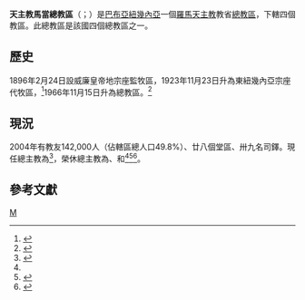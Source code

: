 {{refimprove|time=2019-09-01T08:45:19+00:00}}
{{noteTA
|G1 = TO
}}
{{Infobox Roman Catholic diocese
|Roman Catholic Diocese of = 天主教馬當總教區
|Latin name of diocese = Archidioecesis Madangana
|image = 
|caption =
|location = [[巴布亞紐幾內亞|巴布亞紐幾內亞]]
|territory =
|population = 142,000
|rite = 拉丁禮
|patron =
|province =
|established = 1896年
|cathedral = [[聖神主教座堂_(芒特哈根)|聖神主教座堂]]
|co-cathedral =
|leadership = 總主教
|website =
|pope = {{incumbent pope}}
|metropolitan = {{link-en|安多尼·巴爾|Anton Bal}}
|coadjutor archbishop =
|auxiliary = 
|emeritus = {{link-de|本篤·托-瓦爾平|Benedict To Varpin}}（榮休總主教）<br />{{link-de|威廉·庫爾茨 (主教)|Wilhelm Kurtz (Bischof)|威廉·若瑟·庫爾茨}}（榮休總主教）<br />{{link-en|斯德望·若瑟·雷切特|Stephen Joseph Reichert}}（榮休總主教）
}}

'''天主教馬當總教區'''（{{lang-la|Archidioecesis Madangana}}；{{lang-en|Archdiocese of Madang}}）是[[巴布亞紐幾內亞|巴布亞紐幾內亞]]一個[[羅馬天主教|羅馬天主教]]教省[[總教區|總教區]]，下轄四個教區。此總教區是該國四個總教區之一。

==歷史==
1896年2月24日設威廉皇帝地宗座監牧區，1923年11月23日升為東紐幾內亞宗座代牧區，<ref>{{cite journal
|journal=[[宗座公報|宗座公報]]
|publisher=梵蒂岡出版社
|date=1923年
|volume=15
|title=''Incumbentis Nobis''
|page=27
|url=http://www.vatican.va/archive/aas/documents/AAS%2015%20%5B1923%5D%20-%20ocr.pdf
|access-date=2013-06-07
|archive-date=2020-07-13
|archive-url=https://web.archive.org/web/20200713155921/http://www.vatican.va/archive/aas/documents/AAS%2015%20%5B1923%5D%20-%20ocr.pdf
|dead-url=no
}}</ref>1966年11月15日升為總教區。<ref>{{cite web |title=NOVAE GUINEAE ORIENTALIS ET INSULARUM ADIACENTIUM |url=https://w2.vatican.va/content/paul-vi/la/apost_constitutions/documents/hf_p-vi_apc_19661115_novae-guineae.html |publisher=Libreria Editrice Vaticana |accessdate=2019-09-01 |archiveurl=https://web.archive.org/web/20190901083914/https://w2.vatican.va/content/paul-vi/la/apost_constitutions/documents/hf_p-vi_apc_19661115_novae-guineae.html |archivedate=2019-09-01 |language=la |date=1966-11-15 |dead-url=no }}</ref>

==現況==
2004年有教友142,000人（佔轄區總人口49.8%）、廿八個堂區、卅九名司鐸。現任總主教為{{link-en|安多尼·巴爾|Anton Bal}}<ref name="Vatican20190726">{{cite press release |title=Resignations and Appointments, 26.07.2019 |url=https://press.vatican.va/content/salastampa/en/bollettino/pubblico/2019/07/26/190726a.html |publisher=Holy See Press Office |accessdate=2019-09-01 |archiveurl=https://web.archive.org/web/20190901081044/https://press.vatican.va/content/salastampa/en/bollettino/pubblico/2019/07/26/190726a.html |archivedate=2019-09-01 |language=en |date=2019-07-26 |dead-url=no }}</ref>，榮休總主教為{{link-de|本篤·托-瓦爾平|Benedict To Varpin}}、{{link-de|威廉·庫爾茨 (主教)|Wilhelm Kurtz (Bischof)|威廉·若瑟·庫爾茨}}和{{link-en|斯德望·若瑟·雷切特|Stephen Joseph Reichert}}<ref name="Vatican20190726" /><ref>{{cite press release |title=RINUNCE E NOMINE, 24.07.2001 |url=https://press.vatican.va/content/salastampa/it/bollettino/pubblico/2001/07/24/0421/01231.html |publisher=Sala Stampa della Santa Sede |accessdate=2019-09-01 |archiveurl=https://web.archive.org/web/20190901083125/https://press.vatican.va/content/salastampa/it/bollettino/pubblico/2001/07/24/0421/01231.html |archivedate=2019-09-01 |language=it |date=2011-07-24 |dead-url=no }}</ref><ref>{{cite press release |title=RINUNCE E NOMINE, 30.11.2010 |url=https://press.vatican.va/content/salastampa/it/bollettino/pubblico/2010/11/30/0745/01710.html |publisher=Sala Stampa della Santa Sede |accessdate=2019-09-01 |archiveurl=https://web.archive.org/web/20190901082534/https://press.vatican.va/content/salastampa/it/bollettino/pubblico/2010/11/30/0745/01710.html |archivedate=2019-09-01 |language=it |date=2010-11-30 |dead-url=no }}</ref>。

==參考文獻==
{{reflist}}

{{巴布亞紐幾內亞天主教教區}}
[[Category:巴布亞紐幾內亞天主教教區|M]]